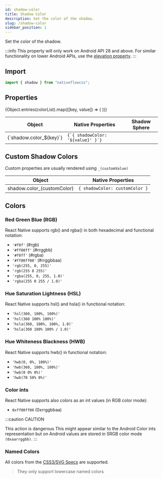 ```yaml
---
id: shadow-color
title: Shadow Color
description: Set the color of the shadow.
slug: /shadow-color
sidebar_position: 1
---
```



Set the color of the shadow.

:::info
This property will only work on Android API 28 and above. For similar functionality on lower Android APIs, use the [elevation property](/docs/elevation).
:::

## Import

```js title="src/screens/Component.js"
import { shadow } from "nativeflowcss";
```

## Properties

<div class="scrollable-box">
  <table>
    <thead>
      <tr>
        <th>Object</th>
        <th>Native Properties</th>
        <th>Shadow Sphere</th>
      </tr>
    </thead>
    <tbody>
      {Object.entries(colorList).map(([key, value]) => (
        <React.Fragment key={key}>
          <tr>
            <td>{`shadow.color_${key}`}</td>
            <td>
              <code>{`{ shadowColor: '${value}' }`}</code>
            </td>
            <td>
              <div
                style={{
                  width: "15px",
                  height: "15px",
                  margin: "auto",
                  backgroundColor: `${value}`,
                  borderRadius: "50%",
                  boxShadow: `0 0 8px 4px ${value}80`, // 80 is the hex value for 50% opacity
                }}
              ></div>
            </td>
          </tr>
        </React.Fragment>
      ))}
    </tbody>
  </table>
</div>

## Custom Shadow Colors

Custom properties are usually rendered using `_(customValue)`

| Object                   | Native Properties              |
| ------------------------ | ------------------------------ |
| shadow.color_(customColor) | `{ shadowColor: customColor }` |

## Colors

### Red Green Blue (RGB)

React Native supports rgb() and rgba() in both hexadecimal and functional notation:

- `'#f0f'` (#rgb)
- `'#ff00ff'` (#rrggbb)
- `'#f0ff'` (#rgba)
- `'#ff00ff00'` (#rrggbbaa)
- `'rgb(255, 0, 255)'`
- `'rgb(255 0 255)'`
- `'rgba(255, 0, 255, 1.0)'`
- `'rgba(255 0 255 / 1.0)'`

### Hue Saturation Lightness (HSL)

React Native supports hsl() and hsla() in functional notation:

- `'hsl(360, 100%, 100%)'`
- `'hsl(360 100% 100%)'`
- `'hsla(360, 100%, 100%, 1.0)'`
- `'hsla(360 100% 100% / 1.0)'`

### Hue Whiteness Blackness (HWB)

React Native supports hwb() in functional notation:

- `'hwb(0, 0%, 100%)'`
- `'hwb(360, 100%, 100%)'`
- `'hwb(0 0% 0%)'`
- `'hwb(70 50% 0%)'`

### Color ints

React Native supports also colors as an int values (in RGB color mode):

- `0xff00ff00` (0xrrggbbaa)

:::caution CAUTION

This action is dangerous
This might appear similar to the Android Color ints representation but on Android values are stored in SRGB color mode `(0xaarrggbb)`.
:::

### Named Colors

All colors from the [CSS3/SVG Specs](https://www.w3.org/TR/css-color-3/#svg-color) are supported.

> They only support lowercase named colors
